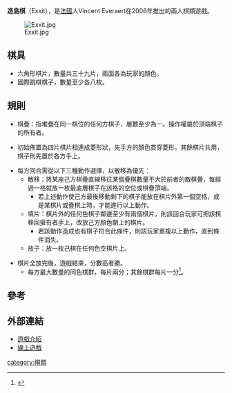 '''造島棋'''（Exxit），是[[法國|法國]]人Vincent Everaert在2006年推出的兩人棋類遊戲。

[[Image:Exxit.jpg|right]]

==棋具==

* 六角形棋片，數量共三十九片，兩面各為玩家的顏色。
* 國際跳棋棋子，數量至少各八枚。

==規則==

*棋疊：指堆疊在同一棋位的任何方棋子，層數至少為一。操作權屬於頂端棋子的所有者。

*初始佈置為四片棋片相連成菱形狀，先手方的顏色貫穿菱形。其餘棋片共用，棋子則先置於各方手上。

*每方回合需從以下三種動作選擇，以散移為優先：
**散移：將某座己方棋疊直線移往某個疊棋數量不大於前者的敵棋疊，每經過一格就放一枚最底層棋子在該格的空位或棋疊頂端。
***若上述動作使己方最後移動剩下的棋子能放在棋片外第一個空格，或是某棋片或疊棋上時，才能進行以上動作。
**填片：棋片外的任何色棋子鄰邊至少有兩個棋片，則該回合玩家可把該棋移回擁有者手上，改放己方顏色朝上的棋片。
***若該動作造成也有棋子符合此條件，則該玩家重複以上動作，直到條件消失。
**放子：放一枚己棋在任何色空棋片上。

*棋片全放完後，遊戲結束，分數高者勝。
**每方最大數量的同色棋群，每片兩分；其餘棋群每片一分<ref>{{Cite web |url=http://vincent.everaert.perso.sfr.fr/fichiers/exxit-ukrules.pdf |title=Exxit |access-date=2011-06-24 |archive-date=2016-03-04 |archive-url=https://web.archive.org/web/20160304131844/http://vincent.everaert.perso.sfr.fr/fichiers/exxit-ukrules.pdf |dead-url=no }}</ref>。

==參考==
<div class="references-small">
<references/>
</div>

==外部連結==

* [http://boardgamegeek.com/boardgame/22947/exxit 遊戲介紹] {{Wayback|url=http://boardgamegeek.com/boardgame/22947/exxit |date=20191212124038 }}
* [http://www.boardspace.net/english/about_exxit.html 線上遊戲] {{Wayback|url=http://www.boardspace.net/english/about_exxit.html |date=20200724024000 }}

[[category:棋類|category:棋類]]